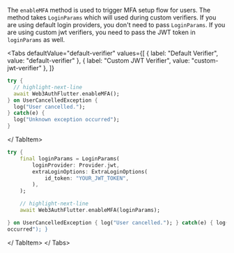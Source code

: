 
The `enableMFA` method is used to trigger MFA setup flow for users. The method takes `LoginParams`
which will used during custom verifiers. If you are using default login providers, you don't need to
pass `LoginParams`. If you are using custom jwt verifiers, you need to pass the JWT token in
`loginParams` as well.

<Tabs
  defaultValue="default-verifier"
  values={[
    { label: "Default Verifier", value: "default-verifier" },
    { label: "Custom JWT Verifier", value: "custom-jwt-verifier" },
  ]}
>

<TabItem value="default-verifier">

```dart title="Usage"
try {
  // highlight-next-line
  await Web3AuthFlutter.enableMFA();
} on UserCancelledException {
  log("User cancelled.");
} catch(e) {
  log("Unknown exception occurred");
}
```

</ TabItem>

<TabItem value="custom-jwt-verifier">

```dart title="Usage"
try {
    final loginParams = LoginParams(
        loginProvider: Provider.jwt,
        extraLoginOptions: ExtraLoginOptions(
            id_token: "YOUR_JWT_TOKEN",
        ),
    );

    // highlight-next-line
    await Web3AuthFlutter.enableMFA(loginParams);

} on UserCancelledException { log("User cancelled."); } catch(e) { log("Unknown exception
occurred"); }

```

</ TabItem>
</ Tabs>
